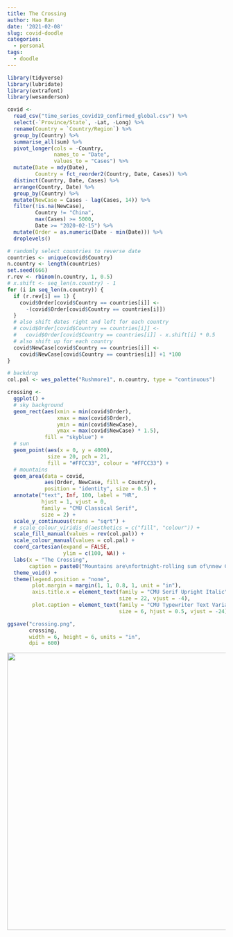 ```yaml
---
title: The Crossing
author: Hao Ran
date: '2021-02-08'
slug: covid-doodle
categories:
  - personal
tags:
  - doodle
---
```


```r
library(tidyverse)
library(lubridate)
library(extrafont)
library(wesanderson)

covid <- 
  read_csv("time_series_covid19_confirmed_global.csv") %>% 
  select(-`Province/State`, -Lat, -Long) %>% 
  rename(Country = `Country/Region`) %>% 
  group_by(Country) %>% 
  summarise_all(sum) %>% 
  pivot_longer(cols = -Country,
               names_to = "Date",
               values_to = "Cases") %>% 
  mutate(Date = mdy(Date),
         Country = fct_reorder2(Country, Date, Cases)) %>% 
  distinct(Country, Date, Cases) %>% 
  arrange(Country, Date) %>% 
  group_by(Country) %>% 
  mutate(NewCase = Cases - lag(Cases, 14)) %>% 
  filter(!is.na(NewCase),
         Country != "China",
         max(Cases) >= 5000,
         Date >= "2020-02-15") %>% 
  mutate(Order = as.numeric(Date - min(Date))) %>% 
  droplevels()

# randomly select countries to reverse date
countries <- unique(covid$Country)
n.country <- length(countries)
set.seed(666)
r.rev <- rbinom(n.country, 1, 0.5)
# x.shift <- seq_len(n.country) - 1
for (i in seq_len(n.country)) {
  if (r.rev[i] == 1) {
    covid$Order[covid$Country == countries[i]] <- 
      -(covid$Order[covid$Country == countries[i]])
  } 
  # also shift dates right and left for each country
  # covid$Order[covid$Country == countries[i]] <- 
  #   covid$Order[covid$Country == countries[i]] - x.shift[i] * 0.5
  # also shift up for each country
  covid$NewCase[covid$Country == countries[i]] <- 
    covid$NewCase[covid$Country == countries[i]] +1 *100
}

# backdrop
col.pal <- wes_palette("Rushmore1", n.country, type = "continuous")

crossing <- 
  ggplot() +
  # sky background
  geom_rect(aes(xmin = min(covid$Order),
                xmax = max(covid$Order),
                ymin = min(covid$NewCase),
                ymax = max(covid$NewCase) * 1.5),
            fill = "skyblue") +
  # sun
  geom_point(aes(x = 0, y = 4000),
             size = 20, pch = 21,
             fill = "#FFCC33", colour = "#FFCC33") +
  # mountains
  geom_area(data = covid, 
            aes(Order, NewCase, fill = Country),
            position = "identity", size = 0.5) +
  annotate("text", Inf, 100, label = "HR", 
           hjust = 1, vjust = 0,
           family = "CMU Classical Serif",
           size = 2) +
  scale_y_continuous(trans = "sqrt") +
  # scale_colour_viridis_d(aesthetics = c("fill", "colour")) +
  scale_fill_manual(values = rev(col.pal)) +
  scale_colour_manual(values = col.pal) +
  coord_cartesian(expand = FALSE, 
                  ylim = c(100, NA)) +
  labs(x = "The Crossing",
       caption = paste0("Mountains are\nfortnight-rolling sum of\nnew COVID-19 cases in\n", n.country, " top countries,\nrandomly flipped horizontally,\ncoloured with\nWes Anderson's Rushmore cine palette,\nlog-transformed,\nand touched with\na setting (rising?) sun at (0, 4000)\non a skyblue backdrop.")) +
  theme_void() +
  theme(legend.position = "none",
        plot.margin = margin(1, 1, 0.8, 1, unit = "in"),
        axis.title.x = element_text(family = "CMU Serif Upright Italic",
                                    size = 22, vjust = -4),
        plot.caption = element_text(family = "CMU Typewriter Text Variable Width",
                                    size = 6, hjust = 0.5, vjust = -24))

ggsave("crossing.png",
       crossing,
       width = 6, height = 6, units = "in",
       dpi = 600)
```

<img src="crossing.png" alt="" width="640px" height="640px"/>
